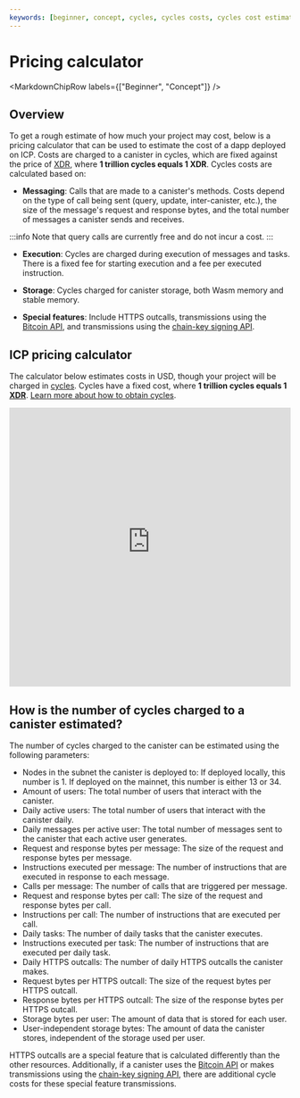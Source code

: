 ```yaml
---
keywords: [beginner, concept, cycles, cycles costs, cycles cost estimations]
---
```



# Pricing calculator

<MarkdownChipRow labels={["Beginner", "Concept"]} />

## Overview

To get a rough estimate of how much your project may cost, below is a pricing calculator that can be used to estimate the cost of a dapp deployed on ICP. Costs are charged to a canister in cycles, which are fixed against the price of [XDR](/docs/current/concepts/glossary#xdr), where **1 trillion cycles equals 1 XDR**.
Cycles costs are calculated based on:

- **Messaging**: Calls that are made to a canister's methods. Costs depend on the type of call being sent (query, update, inter-canister, etc.), the size of the message's request and response bytes, and the total number of messages a canister sends and receives.

:::info
Note that query calls are currently free and do not incur a cost.
:::

- **Execution**: Cycles are charged during execution of messages and tasks. There is a fixed fee for starting execution and a fee per executed instruction.

- **Storage**: Cycles charged for canister storage, both Wasm memory and stable memory.

- **Special features**: Include HTTPS outcalls, transmissions using the [Bitcoin API](/docs/current/references/bitcoin-how-it-works), and transmissions using the [chain-key signing API](/docs/current/references/t-sigs-how-it-works/).

## ICP pricing calculator

The calculator below estimates costs in USD, though your project will be charged in [cycles](gas-cost.mdx). Cycles have a fixed cost, where **1 trillion cycles equals 1 [XDR](/docs/current/concepts/glossary#xdr)**. [Learn more about how to obtain cycles](/docs/current/developer-docs/defi/cycles/converting_icp_tokens_into_cycles).

<iframe
  id="frame-src"
  src="https://3d5wy-5aaaa-aaaag-qkhsq-cai.icp0.io/"
  frameborder="0"
  style="width:100%; height: 500px; overflow: auto;"
  allow="accelerometer; autoplay; encrypted-media; gyroscope; fullscreen"
  allowfullscreen
></iframe>


## How is the number of cycles charged to a canister estimated?

The number of cycles charged to the canister can be estimated using the following parameters:

- Nodes in the subnet the canister is deployed to: If deployed locally, this number is 1. If deployed on the mainnet, this number is either 13 or 34.
- Amount of users: The total number of users that interact with the canister.
- Daily active users: The total number of users that interact with the canister daily.
- Daily messages per active user: The total number of messages sent to the canister that each active user generates.
- Request and response bytes per message: The size of the request and response bytes per message.
- Instructions executed per message: The number of instructions that are executed in response to each message.
- Calls per message: The number of calls that are triggered per message.
- Request and response bytes per call: The size of the request and response bytes per call.
- Instructions per call: The number of instructions that are executed per call.
- Daily tasks: The number of daily tasks that the canister executes.
- Instructions executed per task: The number of instructions that are executed per daily task.
- Daily HTTPS outcalls: The number of daily HTTPS outcalls the canister makes.
- Request bytes per HTTPS outcall: The size of the request bytes per HTTPS outcall.
- Response bytes per HTTPS outcall: The size of the response bytes per HTTPS outcall.
- Storage bytes per user: The amount of data that is stored for each user.
- User-independent storage bytes: The amount of data the canister stores, independent of the storage used per user.

HTTPS outcalls are a special feature that is calculated differently than the other resources. Additionally, if a canister uses the [Bitcoin API](/docs/current/references/bitcoin-how-it-works) or makes transmissions using the [chain-key signing API](/docs/current/references/t-sigs-how-it-works/), there are additional cycle costs for these special feature transmissions.

